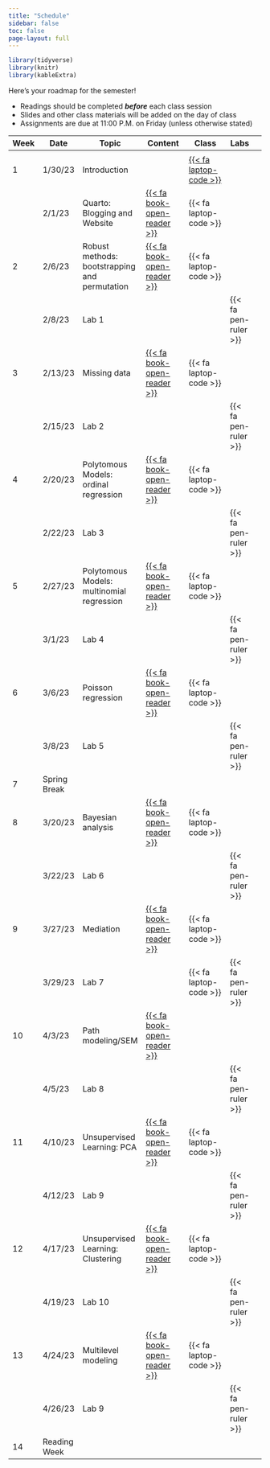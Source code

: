 ```yaml
---
title: "Schedule"
sidebar: false
toc: false
page-layout: full
---
```


```r
library(tidyverse)
library(knitr)
library(kableExtra)
```

::: schedule-page
Here's your roadmap for the semester!

<ul class="icon-list">

<li><i class="fas fa-book-reader"></i> Readings should be completed ***before*** each class session</li>

<li><i class="fas fa-tv"></i> Slides and other class materials will be added on the day of class</li>

<li><i class="fas fa pen-ruler"></i> Assignments are due at 11:00 P.M. on Friday (unless otherwise stated)</li>

</ul>
| Week  | Date         | Topic                                           | Content                                                      | Class                                                           | Labs                   |   |
|-------|--------------|-------------------------------------------------|--------------------------------------------------------------|-----------------------------------------------------------------|------------------------|---|
|       |              |                                                 |                                                              |                                                                 |                        |   |
| 1     | 1/30/23      | Introduction                                    |                                                              |[{{< fa laptop-code   >}}](/slides/welcome/01-welcome.html) |                        |   |
|       | 2/1/23       | Quarto: Blogging and Website                    | [{{<    fa   book-open-reader >}}](/schedule/01-week.qmd)    | {{< fa laptop-code   >}}                                        |                        |   |
| 2     | 2/6/23       | Robust methods:   bootstrapping and permutation | [{{<    fa   book-open-reader >}}](/schedule/02-week.qmd)    | {{< fa laptop-code   >}}                                        |                        |   |
|       | 2/8/23       | Lab 1                                           |                                                              |                                                                 | {{< fa pen-ruler   >}} |   |
| 3     | 2/13/23      | Missing data                                    | [{{<    fa   book-open-reader >}}](/schedule/03-week.qmd)    | {{< fa laptop-code   >}}                                        |                        |   |
|       | 2/15/23      | Lab 2                                           |                                                              |                                                                 | {{< fa pen-ruler   >}} |   |
| 4     | 2/20/23      | Polytomous   Models: ordinal regression         | [{{<    fa   book-open-reader >}}](/schedule/04-week.qmd)    | {{< fa laptop-code   >}}                                        |                        |   |
|       | 2/22/23      | Lab 3                                           |                                                              |                                                                 | {{< fa pen-ruler   >}} |   |
| 5     | 2/27/23      | Polytomous   Models:  multinomial regression    | [{{<    fa   book-open-reader >}}](/schedule/05-02-week.qmd) | {{< fa laptop-code   >}}                                        |                        |   |
|       | 3/1/23       | Lab 4                                           |                                                              |                                                                 | {{< fa pen-ruler   >}} |   |
| 6     | 3/6/23       | Poisson  regression                             | [{{<    fa   book-open-reader >}}](/schedule/04-week.qmd)    | {{< fa laptop-code   >}}                                        |                        |   |
|       | 3/8/23       | Lab 5                                           |                                                              |                                                                 | {{< fa pen-ruler   >}} |   |
| 7     | Spring Break |                                                 |                                                              |                                                                 |                        |   |
| 8     | 3/20/23      | Bayesian  analysis                              | [{{<    fa   book-open-reader >}}](/schedule/05-week.qmd)    | {{< fa laptop-code   >}}                                        |                        |   |
|       | 3/22/23      | Lab 6                                           |                                                              |                                                                 | {{< fa pen-ruler   >}} |   |
| 9     | 3/27/23      | Mediation                                       | [{{<    fa   book-open-reader >}}](/schedule/08-week.qmd)    | {{< fa laptop-code   >}}                                        |                        |   |
|       | 3/29/23      | Lab 7                                           |                                                              | {{< fa laptop-code >}}                                          | {{< fa pen-ruler   >}} |   |
| 10    | 4/3/23       | Path modeling/SEM                               | [{{<    fa   book-open-reader >}}](/schedule/09-week.qmd)    |                                                                 |                        |   |
|       | 4/5/23       | Lab 8                                           |                                                              |                                                                 | {{< fa pen-ruler   >}} |   |
| 11    | 4/10/23      | Unsupervised Learning: PCA                      | [{{<    fa   book-open-reader >}}](/schedule/10-week.qmd)    | {{< fa laptop-code   >}}                                        |                        |   |
|       | 4/12/23      | Lab 9                                           |                                                              |                                                                 | {{< fa pen-ruler   >}} |   |
| 12    | 4/17/23      | Unsupervised Learning: Clustering               | [{{<    fa   book-open-reader >}}](/schedule/11-week.qmd)    | {{< fa laptop-code   >}}                                        |                        |   |
|       | 4/19/23      | Lab 10                                          |                                                              |                                                                 | {{< fa pen-ruler   >}} |   |
| 13    | 4/24/23      | Multilevel modeling                             | [{{<    fa   book-open-reader >}}](/schedule/12-week.qmd)    | {{< fa laptop-code   >}}                                        |                        |   |
|       | 4/26/23      | Lab 9                                           |                                                              |                                                                 | {{< fa pen-ruler   >}} |   |
| 14    | Reading Week |                                                 |                                                              |                                                                 |                        |   |
:::
